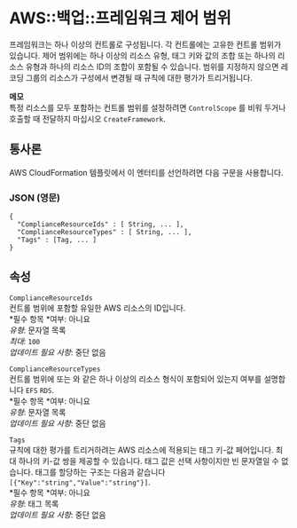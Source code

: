 # AWS::백업::프레임워크 제어 범위

프레임워크는 하나 이상의 컨트롤로 구성됩니다. 각 컨트롤에는 고유한 컨트롤 범위가 있습니다. 제어 범위에는 하나 이상의 리소스 유형, 태그 키와 값의 조합 또는 하나의 리소스 유형과 하나의 리소스 ID의 조합이 포함될 수 있습니다. 범위를 지정하지 않으면 레코딩 그룹의 리소스가 구성에서 변경될 때 규칙에 대한 평가가 트리거됩니다.

**메모**  
특정 리소스를 모두 포함하는 컨트롤 범위를 설정하려면 `ControlScope` 를 비워 두거나 호출할 때 전달하지 마십시오 `CreateFramework`.

## 통사론

AWS CloudFormation 템플릿에서 이 엔터티를 선언하려면 다음 구문을 사용합니다.

### JSON (영문)

```
{
  "ComplianceResourceIds" : [ String, ... ],
  "ComplianceResourceTypes" : [ String, ... ],
  "Tags" : [Tag, ... ]
}
```

## 속성

`ComplianceResourceIds`  
컨트롤 범위에 포함할 유일한 AWS 리소스의 ID입니다.  
*필수 항목 *여부: 아니요  
_유형_: 문자열 목록  
_최대_: `100`  
_업데이트 필요 사항_: 중단 없음

`ComplianceResourceTypes`  
컨트롤 범위에 또는 와 같은 하나 이상의 리소스 형식이 포함되어 있는지 여부를 설명합니다 `EFS` `RDS`.  
*필수 항목 *여부: 아니요  
_유형_: 문자열 목록  
_업데이트 필요 사항_: 중단 없음

`Tags`  
규칙에 대한 평가를 트리거하려는 AWS 리소스에 적용되는 태그 키-값 페어입니다. 최대 하나의 키-값 쌍을 제공할 수 있습니다. 태그 값은 선택 사항이지만 빈 문자열일 수 없습니다. 태그를 할당하는 구조는 다음과 같습니다`[{"Key":"string","Value":"string"}]`.  
*필수 항목 *여부: 아니요  
_유형_: 태그 목록  
_업데이트 필요 사항_: 중단 없음
